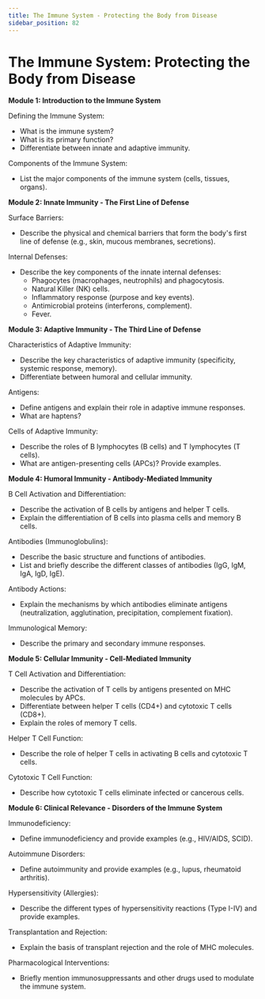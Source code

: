 ```yaml
---
title: The Immune System - Protecting the Body from Disease
sidebar_position: 82
---
```


# The Immune System: Protecting the Body from Disease

**Module 1: Introduction to the Immune System**

Defining the Immune System:
* What is the immune system?
* What is its primary function?
* Differentiate between innate and adaptive immunity.

Components of the Immune System:
* List the major components of the immune system (cells, tissues, organs).

**Module 2: Innate Immunity - The First Line of Defense**

Surface Barriers:
* Describe the physical and chemical barriers that form the body's first line of defense (e.g., skin, mucous membranes, secretions).

Internal Defenses:
* Describe the key components of the innate internal defenses:
    * Phagocytes (macrophages, neutrophils) and phagocytosis.
    * Natural Killer (NK) cells.
    * Inflammatory response (purpose and key events).
    * Antimicrobial proteins (interferons, complement).
    * Fever.

**Module 3: Adaptive Immunity - The Third Line of Defense**

Characteristics of Adaptive Immunity:
* Describe the key characteristics of adaptive immunity (specificity, systemic response, memory).
* Differentiate between humoral and cellular immunity.

Antigens:
* Define antigens and explain their role in adaptive immune responses.
* What are haptens?

Cells of Adaptive Immunity:
* Describe the roles of B lymphocytes (B cells) and T lymphocytes (T cells).
* What are antigen-presenting cells (APCs)? Provide examples.

**Module 4: Humoral Immunity - Antibody-Mediated Immunity**

B Cell Activation and Differentiation:
* Describe the activation of B cells by antigens and helper T cells.
* Explain the differentiation of B cells into plasma cells and memory B cells.

Antibodies (Immunoglobulins):
* Describe the basic structure and functions of antibodies.
* List and briefly describe the different classes of antibodies (IgG, IgM, IgA, IgD, IgE).

Antibody Actions:
* Explain the mechanisms by which antibodies eliminate antigens (neutralization, agglutination, precipitation, complement fixation).

Immunological Memory:
* Describe the primary and secondary immune responses.

**Module 5: Cellular Immunity - Cell-Mediated Immunity**

T Cell Activation and Differentiation:
* Describe the activation of T cells by antigens presented on MHC molecules by APCs.
* Differentiate between helper T cells (CD4+) and cytotoxic T cells (CD8+).
* Explain the roles of memory T cells.

Helper T Cell Function:
* Describe the role of helper T cells in activating B cells and cytotoxic T cells.

Cytotoxic T Cell Function:
* Describe how cytotoxic T cells eliminate infected or cancerous cells.

**Module 6: Clinical Relevance - Disorders of the Immune System**

Immunodeficiency:
* Define immunodeficiency and provide examples (e.g., HIV/AIDS, SCID).

Autoimmune Disorders:
* Define autoimmunity and provide examples (e.g., lupus, rheumatoid arthritis).

Hypersensitivity (Allergies):
* Describe the different types of hypersensitivity reactions (Type I-IV) and provide examples.

Transplantation and Rejection:
* Explain the basis of transplant rejection and the role of MHC molecules.

Pharmacological Interventions:
* Briefly mention immunosuppressants and other drugs used to modulate the immune system.